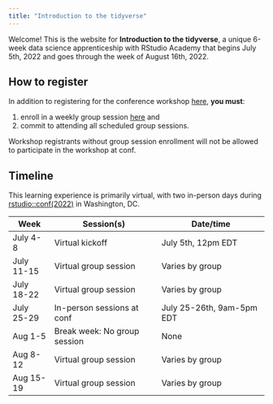 ```yaml
---
title: "Introduction to the tidyverse"
---
```


Welcome! This is the website for **Introduction to the tidyverse**, a unique 6-week data science apprenticeship with RStudio Academy that begins July 5th, 2022 and goes through the week of August 16th, 2022.

## How to register

In addition to registering for the conference workshop [here](https://www.rstudio.com/conference/), **you must**:

(1) enroll in a weekly group session [here](https://forms.gle/e3zh6wsEJ6hhn4rU8) and
(2) commit to attending all scheduled group sessions.

Workshop registrants without group session enrollment will not be allowed to participate in the workshop at conf.

## Timeline

This learning experience is primarily virtual, with two in-person days during [rstudio::conf(2022)](https://www.rstudio.com/conference/) in Washington, DC.

| **Week**   | **Session(s)**               | **Date/time**                |
|------------|------------------------------|------------------------------|
| July 4-8   | Virtual kickoff              | July 5th, 12pm EDT           |
| July 11-15 | Virtual group session        | Varies by group              |
| July 18-22 | Virtual group session        | Varies by group              |
| July 25-29 | In-person sessions at conf   | July 25-26th, 9am-5pm EDT    |
| Aug 1-5    | Break week: No group session | None                         |
| Aug 8-12   | Virtual group session        | Varies by group              |
| Aug 15-19  | Virtual group session        | Varies by group              |

